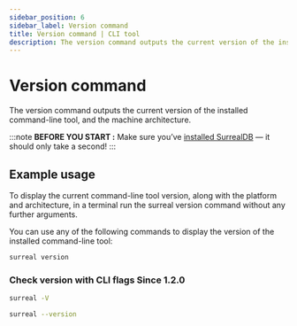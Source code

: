 ```yaml
---
sidebar_position: 6
sidebar_label: Version command
title: Version command | CLI tool
description: The version command outputs the current version of the installed command-line tool, and the machine architecture.
---
```


# Version command

The version command outputs the current version of the installed command-line tool, and the machine architecture.

:::note
__BEFORE YOU START :__ Make sure you’ve [installed SurrealDB](/docs/surrealdb/installation) — it should only take a second!
:::

## Example usage

To display the current command-line tool version, along with the platform and architecture, in a terminal run the surreal version command without any further arguments.

You can use any of the following commands to display the version of the installed command-line tool:

```bash
surreal version
```
### Check version with CLI flags <l className='purple'>Since 1.2.0</l>

```bash
surreal -V
```

```bash
surreal --version
```
